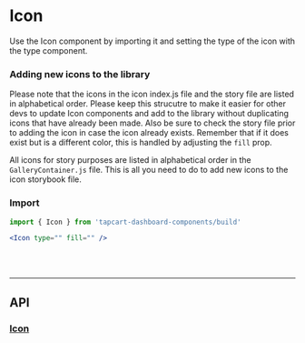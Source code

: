 


<Meta title="Design Guidelines|Foundation/Icon" />

# Icon

Use the Icon component by importing it and setting the type of the icon with the type component.

### Adding new icons to the library

Please note that the icons in the icon index.js file and the story file are listed in alphabetical order. Please keep this strucutre to make it easier for other devs to update Icon components and add to the library without duplicating icons that have already been made. Also be sure to check the story file prior to adding the icon in case the icon already exists. Remember that if it does exist but is a different color, this is handled by adjusting the `fill` prop.


All icons for story purposes are listed in alphabetical order in the `GalleryContainer.js` file. This is all you need to do to add new icons to the icon storybook file.



### Import

```jsx
import { Icon } from 'tapcart-dashboard-components/build'

<Icon type="" fill="" />
```

<br/>
<br/>

----------------

<IconGallery/>


## API
### [Icon](https://github.com/tapcartinc/tapcart-dashboard-components/blob/master/lib/elements/Icon)
<Props of={Icon} />





